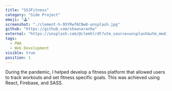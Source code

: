 ```yaml
---
title: "SSJFitness"
category: "Side Project"
emoji: "🕹️"
screenshot: "./clement-h-95YRwf6CNw8-unsplash.jpg"
github: "https://github.com/shaunaranha"
external: "https://unsplash.com/@clemhlrdt?utm_source=unsplash&utm_medium=referral&utm_content=creditCopyText"
tags:
  - PWA 
  - Web Development
visible: true
position: 1
---
```


During the pandemic, I helped develop a fitness platform that allowed users to track workouts and set fitness specific goals. This was 
achieved using React, Firebase, and SASS.
